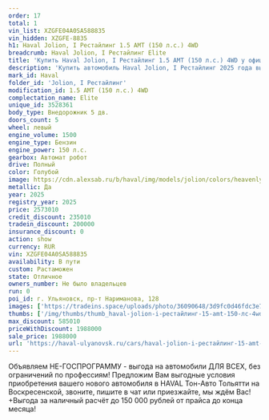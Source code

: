 ```yaml
---
order: 17
total: 1
vin_list: XZGFE04A0SA588835
vin_hidden: XZGFE-8835
h1: Haval Jolion, I Рестайлинг 1.5 AMT (150 л.с.) 4WD
breadcrumb: Haval Jolion, I Рестайлинг Elite
title: 'Купить Haval Jolion, I Рестайлинг 1.5 AMT (150 л.с.) 4WD у официального дилера в Ульяновске'
description: 'Купить автомобиль Haval Jolion, I Рестайлинг 2025 года выпуска, комплектация Elite, цвет - Голубой, двигатель - 1.5 AMT (150 л.с.) 4WD у официального дилера в г. Ульяновск. Стоимость данного автомобиля Haval Jolion, I Рестайлинг – 1988000'
mark_id: Haval
folder_id: 'Jolion, I Рестайлинг'
modification_id: 1.5 AMT (150 л.с.) 4WD
complectation_name: Elite
unique_id: 3528361
body_type: Внедорожник 5 дв.
doors_count: 5
wheel: левый
engine_volume: 1500
engine_type: Бензин
engine_power: 150 л.с.
gearbox: Автомат робот
drive: Полный
color: Голубой
image: https://cdn.alexsab.ru/b/haval/img/models/jolion/colors/heavenly-topaz.webp
metallic: Да
year: 2025
registry_year: 2025
price: 2573010
credit_discount: 235010
tradein_discount: 200000
insurance_discount: 0
action: show
currency: RUR
vin: XZGFE04A0SA588835
availability: В пути
custom: Растаможен
state: Отличное
owners_number: Не было владельцев
run: 0
poi_id: г. Ульяновск, пр-т Нариманова, 128
images: ['https://tradeins.space/uploads/photo/36090648/3d9fc0d46fdc3e7c43219f09de068f0c.jpg', 'https://tradeins.space/uploads/photo/36090649/8bb97e6f73c652a5507fa45c1a45332d.jpg', 'https://tradeins.space/uploads/photo/36090650/e8509fd111c16c55931b2a4623462484.jpg', 'https://tradeins.space/uploads/photo/36090651/d621932859dc93d750997a72bb2da488.jpg']
thumbs: ['/img/thumbs/thumb_haval-jolion-i-рестайлинг-15-amt-150-лс-4wd-elite-голубой-2025_68f0c_0.webp', '/img/thumbs/thumb_haval-jolion-i-рестайлинг-15-amt-150-лс-4wd-elite-голубой-2025_5332d_1.webp', '/img/thumbs/thumb_haval-jolion-i-рестайлинг-15-amt-150-лс-4wd-elite-голубой-2025_62484_2.webp', '/img/thumbs/thumb_haval-jolion-i-рестайлинг-15-amt-150-лс-4wd-elite-голубой-2025_da488_3.webp']
max_discount: 585010
priceWithDiscount: 1988000
sale_price: 1988000
url: 'https://haval-ulyanovsk.ru/cars/haval-jolion-i-рестайлинг-15-amt-150-лс-4wd-elite-голубой-2025/'
---
```

<p>
 Объявляем НЕ-ГОСПРОГРАММУ - выгода на автомобили ДЛЯ ВСЕХ, без ограничений по профессиям! Предложим Вам выгодные условия приобретения вашего нового автомобиля в HAVAL Тон-Авто Тольятти на Воскресенской, звоните, пишите в чат или приезжайте, мы ждём Вас! +Выгода за наличный расчёт до 150 000 рублей от прайса до конца месяца!
</p>
<p>
</p>
<p>
</p>

